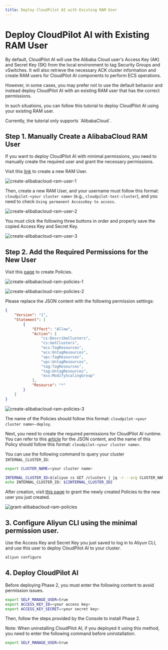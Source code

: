 ```yaml
---
title: Deploy CloudPilot AI with Existing RAM User
---
```



# Deploy CloudPilot AI with Existing RAM User

By default, CloudPilot AI will use the Alibaba Cloud user's Access Key (AK) and Secret Key (SK) from the local environment to tag Security Groups and vSwitches. It will also retrieve the necessary ACK cluster information and create RAM users for CloudPilot AI components to perform ECS operations.

However, in some cases, you may prefer not to use the default behavior and instead deploy CloudPilot AI with an existing RAM user that has the correct permissions.

In such situations, you can follow this tutorial to deploy CloudPilot AI using your existing RAM user.

<Callout type="info">
Currently, the tutorial only supports `AlibabaCloud`.
</Callout> 

## Step 1. Manually Create a AlibabaCloud RAM User

If you want to deploy CloudPilot AI with minimal permissions, you need to manually create the required user and grant the necessary permissions.

Visit this [link](https://ram.console.aliyun.com/users) to create a new RAM User.

![create-alibabacloud-ram-user-1](./img/create-alibabacloud-ram-user-1.png)

Then, create a new RAM User, and your username must follow this format: `cloudpilot-<your cluster name>` (e.g., `cloudpilot-test-cluster`), and you need to check `Using permanent AccessKey to access`.

![create-alibabacloud-ram-user-2](./img/create-alibabacloud-ram-user-2.png)

You must click the following three buttons in order and properly save the copied Access Key and Secret Key.

![create-alibabacloud-ram-user-3](./img/create-alibabacloud-ram-user-3.png)

## Step 2. Add the Required Permissions for the New User

Visit this [page](https://ram.console.aliyun.com/policies) to create Policies.

![create-alibabacloud-ram-policies-1](./img/create-alibabacloud-ram-policies-1.png)

![create-alibabacloud-ram-policies-2](./img/create-alibabacloud-ram-policies-2.png)

Please replace the JSON content with the following permission settings:

```json
{
    "Version": "1",
    "Statement": [
        {
            "Effect": "Allow",
            "Action": [
                "cs:DescribeClusters",
                "cs:GetClusters",
                "ecs:TagResources",
                "ecs:UntagResources",
                "vpc:TagResources",
                "vpc:UntagResources",
                "tag:TagResources",
                "tag:UntagResources",
                "ess:ModifyScalingGroup"
            ],
            "Resource": "*"
        }
    ]
}
```

![create-alibabacloud-ram-policies-3](./img/create-alibabacloud-ram-policies-3.png)

The name of the Policies should follow this format: `cloudpilot-<your cluster name>-deploy`.

Next, you need to create the required permissions for CloudPilot AI runtime. You can refer to this [article](../security/permissions_required.mdx#privileges-needed-with-alibabacloud) for the JSON content, and the name of this Policy should follow this format: `cloudpilot-<your cluster name>`.

You can use the following command to query your cluster `INTERNAL_CLUSTER_ID`:

```sh
export CLUSTER_NAME=<your cluster name>

INTERNAL_CLUSTER_ID=$(aliyun cs GET /clusters | jq -r --arg CLUSTER_NAME "$CLUSTER_NAME" '.[] | select(.name == $CLUSTER_NAME) | .cluster_id')
echo INTERNAL_CLUSTER_ID: ${INTERNAL_CLUSTER_ID}
```

After creation, visit [this page](https://ram.console.aliyun.com/permissions) to grant the newly created Policies to the new user you just created.

![grant-alibabacloud-ram-policies](./img/grant-alibabacloud-ram-policies.png)

## 3. Configure Aliyun CLI using the minimal permission user.

Use the Access Key and Secret Key you just saved to log in to Aliyun CLI, and use this user to deploy CloudPilot AI to your cluster.

```sh
aliyun configure
```

## 4. Deploy CloudPilot AI

Before deploying Phase 2, you must enter the following content to avoid permission issues.

```sh
export SELF_MANAGE_USER=true
export ACCESS_KEY_ID=<your access key>
export ACCESS_KEY_SECRET=<your secret key>
```

Then, follow the steps provided by the Console to install Phase 2.

<Callout type="info">
Note: When uninstalling CloudPilot AI, if you deployed it using this method, you need to enter the following command before uninstallation.

```sh
export SELF_MANAGE_USER=true
```
</Callout>
